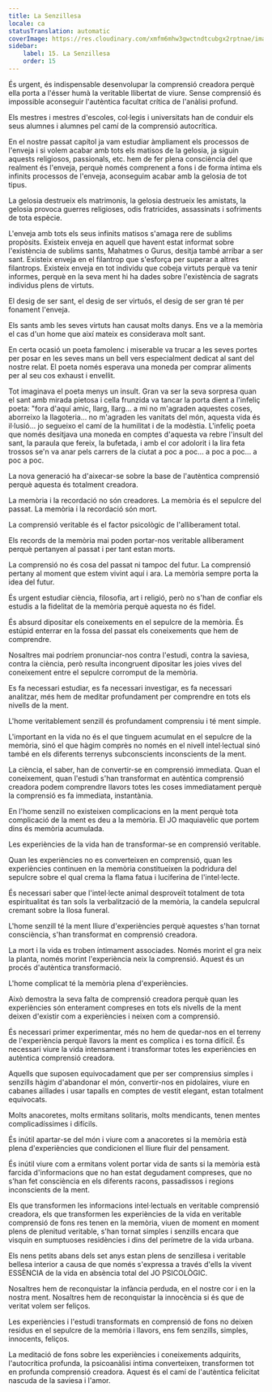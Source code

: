```yaml
---
title: La Senzillesa
locale: ca
statusTranslation: automatic
coverImage: https://res.cloudinary.com/xmfm6mhw3gwctndtcubgx2rptnae/image/upload/v1740337243/small_cover_educacion_fundamental_a051170f1c.webp
sidebar:
    label: 15. La Senzillesa
    order: 15
---
```

És urgent, és indispensable desenvolupar la comprensió creadora perquè ella porta a l'ésser humà la veritable llibertat de viure. Sense comprensió és impossible aconseguir l'autèntica facultat crítica de l'anàlisi profund.

Els mestres i mestres d'escoles, col·legis i universitats han de conduir els seus alumnes i alumnes pel camí de la comprensió autocrítica.

En el nostre passat capítol ja vam estudiar àmpliament els processos de l'enveja i si volem acabar amb tots els matisos de la gelosia, ja siguin aquests religiosos, passionals, etc. hem de fer plena consciència del que realment és l'enveja, perquè només comprenent a fons i de forma íntima els infinits processos de l'enveja, aconseguim acabar amb la gelosia de tot tipus.

La gelosia destrueix els matrimonis, la gelosia destrueix les amistats, la gelosia provoca guerres religioses, odis fratricides, assassinats i sofriments de tota espècie.

L'enveja amb tots els seus infinits matisos s'amaga rere de sublims propòsits. Existeix enveja en aquell que havent estat informat sobre l'existència de sublims sants, Mahatmes o Gurus, desitja també arribar a ser sant. Existeix enveja en el filantrop que s'esforça per superar a altres filantrops. Existeix enveja en tot individu que cobeja virtuts perquè va tenir informes, perquè en la seva ment hi ha dades sobre l'existència de sagrats individus plens de virtuts.

El desig de ser sant, el desig de ser virtuós, el desig de ser gran té per fonament l'enveja.

Els sants amb les seves virtuts han causat molts danys. Ens ve a la memòria el cas d'un home que així mateix es considerava molt sant.

En certa ocasió un poeta famolenc i miserable va trucar a les seves portes per posar en les seves mans un bell vers especialment dedicat al sant del nostre relat. El poeta només esperava una moneda per comprar aliments per al seu cos exhaust i envellit.

Tot imaginava el poeta menys un insult. Gran va ser la seva sorpresa quan el sant amb mirada pietosa i cella frunzida va tancar la porta dient a l'infeliç poeta: "fora d'aquí amic, llarg, llarg... a mi no m'agraden aquestes coses, aborreixo la llagoteria... no m'agraden les vanitats del món, aquesta vida és il·lusió... jo segueixo el camí de la humilitat i de la modèstia. L'infeliç poeta que només desitjava una moneda en comptes d'aquesta va rebre l'insult del sant, la paraula que fereix, la bufetada, i amb el cor adolorit i la lira feta trossos se'n va anar pels carrers de la ciutat a poc a poc... a poc a poc... a poc a poc.

La nova generació ha d'aixecar-se sobre la base de l'autèntica comprensió perquè aquesta és totalment creadora.

La memòria i la recordació no són creadores. La memòria és el sepulcre del passat. La memòria i la recordació són mort.

La comprensió veritable és el factor psicològic de l'alliberament total.

Els records de la memòria mai poden portar-nos veritable alliberament perquè pertanyen al passat i per tant estan morts.

La comprensió no és cosa del passat ni tampoc del futur. La comprensió pertany al moment que estem vivint aquí i ara. La memòria sempre porta la idea del futur.

És urgent estudiar ciència, filosofia, art i religió, però no s'han de confiar els estudis a la fidelitat de la memòria perquè aquesta no és fidel.

És absurd dipositar els coneixements en el sepulcre de la memòria. És estúpid enterrar en la fossa del passat els coneixements que hem de comprendre.

Nosaltres mai podríem pronunciar-nos contra l'estudi, contra la saviesa, contra la ciència, però resulta incongruent dipositar les joies vives del coneixement entre el sepulcre corromput de la memòria.

Es fa necessari estudiar, es fa necessari investigar, es fa necessari analitzar, més hem de meditar profundament per comprendre en tots els nivells de la ment.

L'home veritablement senzill és profundament comprensiu i té ment simple.

L'important en la vida no és el que tinguem acumulat en el sepulcre de la memòria, sinó el que hàgim comprès no només en el nivell intel·lectual sinó també en els diferents terrenys subconscients inconscients de la ment.

La ciència, el saber, han de convertir-se en comprensió immediata. Quan el coneixement, quan l'estudi s'han transformat en autèntica comprensió creadora podem comprendre llavors totes les coses immediatament perquè la comprensió es fa immediata, instantània.

En l'home senzill no existeixen complicacions en la ment perquè tota complicació de la ment es deu a la memòria. El JO maquiavèlic que portem dins és memòria acumulada.

Les experiències de la vida han de transformar-se en comprensió veritable.

Quan les experiències no es converteixen en comprensió, quan les experiències continuen en la memòria constitueixen la podridura del sepulcre sobre el qual crema la flama fatua i luciferina de l'intel·lecte.

És necessari saber que l'intel·lecte animal desproveït totalment de tota espiritualitat és tan sols la verbalització de la memòria, la candela sepulcral cremant sobre la llosa funeral.

L'home senzill té la ment lliure d'experiències perquè aquestes s'han tornat consciència, s'han transformat en comprensió creadora.

La mort i la vida es troben íntimament associades. Només morint el gra neix la planta, només morint l'experiència neix la comprensió. Aquest és un procés d'autèntica transformació.

L'home complicat té la memòria plena d'experiències.

Això demostra la seva falta de comprensió creadora perquè quan les experiències són enterament compreses en tots els nivells de la ment deixen d'existir com a experiències i neixen com a comprensió.

És necessari primer experimentar, més no hem de quedar-nos en el terreny de l'experiència perquè llavors la ment es complica i es torna difícil. És necessari viure la vida intensament i transformar totes les experiències en autèntica comprensió creadora.

Aquells que suposen equivocadament que per ser comprensius simples i senzills hàgim d'abandonar el món, convertir-nos en pidolaires, viure en cabanes aïllades i usar tapalls en comptes de vestit elegant, estan totalment equivocats.

Molts anacoretes, molts ermitans solitaris, molts mendicants, tenen mentes complicadíssimes i difícils.

És inútil apartar-se del món i viure com a anacoretes si la memòria està plena d'experiències que condicionen el lliure fluir del pensament.

És inútil viure com a ermitans volent portar vida de sants si la memòria està farcida d'informacions que no han estat degudament compreses, que no s'han fet consciència en els diferents racons, passadissos i regions inconscients de la ment.

Els que transformen les informacions intel·lectuals en veritable comprensió creadora, els que transformen les experiències de la vida en veritable comprensió de fons res tenen en la memòria, viuen de moment en moment plens de plenitud veritable, s'han tornat simples i senzills encara que visquin en sumptuoses residències i dins del perímetre de la vida urbana.

Els nens petits abans dels set anys estan plens de senzillesa i veritable bellesa interior a causa de que només s'expressa a través d'ells la vivent ESSÈNCIA de la vida en absència total del JO PSICOLÒGIC.

Nosaltres hem de reconquistar la infància perduda, en el nostre cor i en la nostra ment. Nosaltres hem de reconquistar la innocència si és que de veritat volem ser feliços.

Les experiències i l'estudi transformats en comprensió de fons no deixen residus en el sepulcre de la memòria i llavors, ens fem senzills, simples, innocents, feliços.

La meditació de fons sobre les experiències i coneixements adquirits, l'autocrítica profunda, la psicoanàlisi íntima converteixen, transformen tot en profunda comprensió creadora. Aquest és el camí de l'autèntica felicitat nascuda de la saviesa i l'amor.

